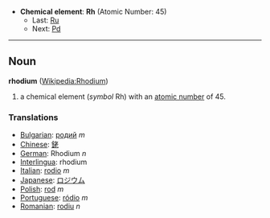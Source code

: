 *'''Chemical element''': '''Rh''' (Atomic Number: 45)
**Last: [[Ruthenium|Ru]]
**Next: [[Palladium|Pd]]
----
== Noun ==
'''rhodium''' ([[en:Rhodium|Wikipedia:Rhodium]])

# a chemical element (''symbol'' Rh) with an [[atomic number]] of 45.

===Translations===
*[[Bulgarian]]: [[родий]] ''m''
*[[Chinese]]: [[銠]]
*[[German]]: Rhodium ''n''
*[[Interlingua]]: rhodium
*[[Italian]]: [[rodio]] ''m''
*[[Japanese]]: [[ロジウム]]
*[[Polish]]:  [[rod]] ''m''
*[[Portuguese]]: [[ródio]] ''m''
*[[Romanian]]: [[rodiu]] ''n''